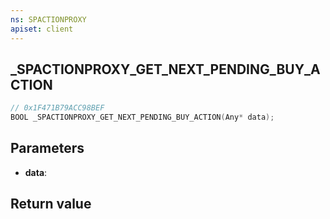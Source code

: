 ```yaml
---
ns: SPACTIONPROXY
apiset: client
---
```

## _SPACTIONPROXY_GET_NEXT_PENDING_BUY_ACTION

```c
// 0x1F471B79ACC98BEF
BOOL _SPACTIONPROXY_GET_NEXT_PENDING_BUY_ACTION(Any* data);
```


## Parameters
* **data**:

## Return value